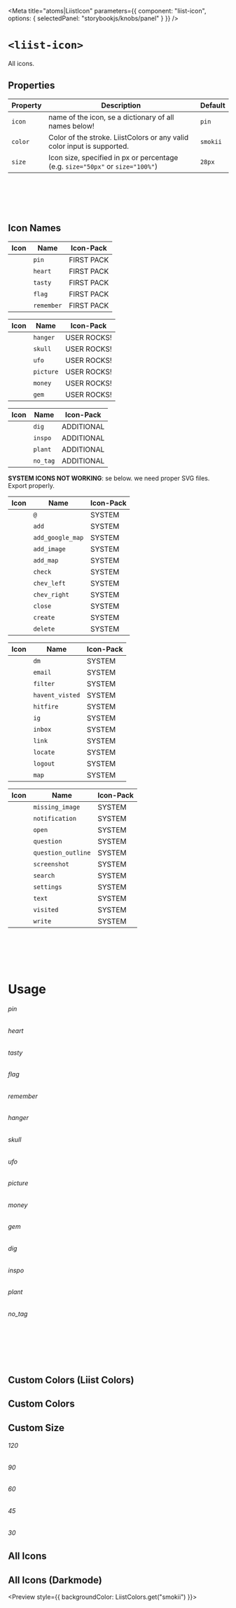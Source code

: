 
<Meta
  title="atoms|LiistIcon"
  parameters={{
    component: "liist-icon",
    options: { selectedPanel: "storybookjs/knobs/panel" }
  }}
/>

# `<liist-icon>`

All icons.

## Properties

| Property | Description | Default |
| -------- | ----------- | ------- |
| `icon`   | name of the icon, se a dictionary of all names below! | `pin` |
| `color`  | Color of the stroke. LiistColors or any valid color input is supported. | `smokii` |
| `size`   | Icon size, specified in px or percentage (e.g. `size="50px"` or `size="100%"`) | `28px` |

<br></br>
<br></br>

## Icon Names

<div style={{ display: "flex", justifyContent: "left" }}>
  <div style={{ marginRight: "45px" }}>

  | Icon | Name | Icon-Pack |
  | -------- | ----------- | --- |
  | <liist-icon icon="pin" size="28px"></liist-icon> | `pin` | FIRST PACK |
  | <liist-icon icon="heart" size="28px"></liist-icon> | `heart` | FIRST PACK |
  | <liist-icon icon="tasty" size="28px"></liist-icon> | `tasty` | FIRST PACK |
  | <liist-icon icon="flag" size="28px"></liist-icon> | `flag` | FIRST PACK |
  | <liist-icon icon="remember" size="28px"></liist-icon> | `remember` | FIRST PACK |

  </div>
  <div style={{ marginRight: "45px" }}>

  | Icon | Name | Icon-Pack |
  | -------- | ----------- | --- |
  | <liist-icon icon="hanger" size="28px"></liist-icon> | `hanger` | USER ROCKS! |
  | <liist-icon icon="skull" size="28px"></liist-icon> | `skull` | USER ROCKS! |
  | <liist-icon icon="ufo" size="28px"></liist-icon> | `ufo` | USER ROCKS! |
  | <liist-icon icon="picture" size="28px"></liist-icon> | `picture` | USER ROCKS! |
  | <liist-icon icon="money" size="28px"></liist-icon> | `money` | USER ROCKS! |
  | <liist-icon icon="gem" size="28px"></liist-icon> | `gem` | USER ROCKS! |

  </div>
  <div style={{ marginRight: "45px" }}>

  | Icon | Name | Icon-Pack |
  | -------- | ----------- | --- |
  | <liist-icon icon="dig" size="28px"></liist-icon> | `dig` | ADDITIONAL |
  | <liist-icon icon="inspo" size="28px"></liist-icon> | `inspo` | ADDITIONAL |
  | <liist-icon icon="plant" size="28px"></liist-icon> | `plant` | ADDITIONAL |
  | <liist-icon icon="no_tag" size="28px"></liist-icon> | `no_tag` | ADDITIONAL |

  </div>
</div>


**SYSTEM ICONS NOT WORKING**: se below. we need proper SVG files. Export properly.

<div style={{ display: "flex", justifyContent: "left" }}>
  <div style={{ marginRight: "45px" }}>

  | Icon | Name | Icon-Pack |
  | ---- | ---- | --------- |
  | <liist-icon icon="@" size="28px"></liist-icon> | `@` | SYSTEM |
  | <liist-icon icon="add" size="28px"></liist-icon> | `add` | SYSTEM |
  | <liist-icon icon="add_google_map" size="28px"></liist-icon> | `add_google_map` | SYSTEM |
  | <liist-icon icon="add_image" size="28px"></liist-icon> | `add_image` | SYSTEM |
  | <liist-icon icon="add_map" size="28px"></liist-icon> | `add_map` | SYSTEM |
  | <liist-icon icon="check" size="28px"></liist-icon> | `check` | SYSTEM |
  | <liist-icon icon="chev_left" size="28px"></liist-icon> | `chev_left` | SYSTEM |
  | <liist-icon icon="chev_right" size="28px"></liist-icon> | `chev_right` | SYSTEM |
  | <liist-icon icon="close" size="28px"></liist-icon> | `close` | SYSTEM |
  | <liist-icon icon="create" size="28px"></liist-icon> | `create` | SYSTEM |
  | <liist-icon icon="delete" size="28px"></liist-icon> | `delete` | SYSTEM |

  </div>
  <div style={{ marginRight: "45px" }}>

  | Icon | Name | Icon-Pack |
  | ---- | ---- | --------- |
  | <liist-icon icon="dm" size="28px"></liist-icon> | `dm` | SYSTEM |
  | <liist-icon icon="email" size="28px"></liist-icon> | `email` | SYSTEM |
  | <liist-icon icon="filter" size="28px"></liist-icon> | `filter` | SYSTEM |
  | <liist-icon icon="havent_visted" size="28px"></liist-icon> | `havent_visted` | SYSTEM |
  | <liist-icon icon="hitfire" size="28px"></liist-icon> | `hitfire` | SYSTEM |
  | <liist-icon icon="ig" size="28px"></liist-icon> | `ig` | SYSTEM |
  | <liist-icon icon="inbox" size="28px"></liist-icon> | `inbox` | SYSTEM |
  | <liist-icon icon="link" size="28px"></liist-icon> | `link` | SYSTEM |
  | <liist-icon icon="locate" size="28px"></liist-icon> | `locate` | SYSTEM |
  | <liist-icon icon="logout" size="28px"></liist-icon> | `logout` | SYSTEM |
  | <liist-icon icon="map" size="28px"></liist-icon> | `map` | SYSTEM |

  </div>
  <div style={{ marginRight: "45px" }}>

  | Icon | Name | Icon-Pack |
  | ---- | ---- | --------- |
  | <liist-icon icon="missing_image" size="28px"></liist-icon> | `missing_image` | SYSTEM |
  | <liist-icon icon="notification" size="28px"></liist-icon> | `notification` | SYSTEM |
  | <liist-icon icon="open" size="28px"></liist-icon> | `open` | SYSTEM |
  | <liist-icon icon="question" size="28px"></liist-icon> | `question` | SYSTEM |
  | <liist-icon icon="question_outline" size="28px"></liist-icon> | `question_outline` | SYSTEM |
  | <liist-icon icon="screenshot" size="28px"></liist-icon> | `screenshot` | SYSTEM |
  | <liist-icon icon="search" size="28px"></liist-icon> | `search` | SYSTEM |
  | <liist-icon icon="settings" size="28px"></liist-icon> | `settings` | SYSTEM |
  | <liist-icon icon="text" size="28px"></liist-icon> | `text` | SYSTEM |
  | <liist-icon icon="visited" size="28px"></liist-icon> | `visited` | SYSTEM |
  | <liist-icon icon="write" size="28px"></liist-icon> | `write` | SYSTEM |

  </div>
</div>

<br></br>
<br></br>

# Usage

<Preview>
  <div>
    <h6>pin</h6>
    <liist-icon icon="pin" size="40px"></liist-icon>
  </div>
  <div>
    <h6>heart</h6>
    <liist-icon icon="heart" size="40px"></liist-icon>
  </div>
  <div>
    <h6>tasty</h6>
    <liist-icon icon="tasty" size="40px"></liist-icon>
  </div>
  <div>
    <h6>flag</h6>
    <liist-icon icon="flag" size="40px"></liist-icon>
  </div>
  <div>
    <h6>remember</h6>
    <liist-icon icon="remember" size="40px"></liist-icon>
  </div>
</Preview>


<Preview>
  <div>
    <h6>hanger</h6>
    <liist-icon icon="hanger" size="40px"></liist-icon>
  </div>
  <div>
    <h6>skull</h6>
    <liist-icon icon="skull" size="40px"></liist-icon>
  </div>
  <div>
    <h6>ufo</h6>
    <liist-icon icon="ufo" size="40px"></liist-icon>
  </div>
  <div>
    <h6>picture</h6>
    <liist-icon icon="picture" size="40px"></liist-icon>
  </div>
  <div>
    <h6>money</h6>
    <liist-icon icon="money" size="40px"></liist-icon>
  </div>
  <div>
    <h6>gem</h6>
    <liist-icon icon="gem" size="40px"></liist-icon>
  </div>
</Preview>

<Preview>
  <div>
    <h6>dig</h6>
    <liist-icon icon="dig" size="40px"></liist-icon>
  </div>
  <div>
    <h6>inspo</h6>
    <liist-icon icon="inspo" size="40px"></liist-icon>
  </div>
  <div>
    <h6>plant</h6>
    <liist-icon icon="plant" size="40px"></liist-icon>
  </div>
  <div>
    <h6>no_tag</h6>
    <liist-icon icon="no_tag" size="40px"></liist-icon>
  </div>
</Preview>

<br></br>
<br></br>

## Custom Colors (Liist Colors)

<Preview>
  <liist-icon icon="inspo" size="40px" color="hotii"></liist-icon>
  <liist-icon icon="inspo" size="40px" color="sunii"></liist-icon>
  <liist-icon icon="inspo" size="40px" color="viiolet"></liist-icon>
  <liist-icon icon="inspo" size="40px" color="skii"></liist-icon>
  <liist-icon icon="inspo" size="40px" color="grasii"></liist-icon>
  <liist-icon icon="inspo" size="40px" color="piink"></liist-icon>
  <liist-icon icon="inspo" size="40px" color="creamii"></liist-icon>
  <liist-icon icon="inspo" size="40px" color="smokii"></liist-icon>
  <liist-icon icon="inspo" size="40px" color="viiolet80"></liist-icon>
  <liist-icon icon="inspo" size="40px" color="viiolet60"></liist-icon>
  <liist-icon icon="inspo" size="40px" color="viiolet40"></liist-icon>
  <liist-icon icon="inspo" size="40px" color="viiolet20"></liist-icon>
</Preview>

<Preview>
  <liist-icon icon="heart" size="40px" color="hotii"></liist-icon>
  <liist-icon icon="heart" size="40px" color="sunii"></liist-icon>
  <liist-icon icon="heart" size="40px" color="viiolet"></liist-icon>
  <liist-icon icon="heart" size="40px" color="skii"></liist-icon>
  <liist-icon icon="heart" size="40px" color="grasii"></liist-icon>
  <liist-icon icon="heart" size="40px" color="piink"></liist-icon>
  <liist-icon icon="heart" size="40px" color="creamii"></liist-icon>
  <liist-icon icon="heart" size="40px" color="smokii"></liist-icon>
  <liist-icon icon="heart" size="40px" color="viiolet80"></liist-icon>
  <liist-icon icon="heart" size="40px" color="viiolet60"></liist-icon>
  <liist-icon icon="heart" size="40px" color="viiolet40"></liist-icon>
  <liist-icon icon="heart" size="40px" color="viiolet20"></liist-icon>
</Preview>

## Custom Colors

<Preview>
  <liist-icon icon="plant" size="40px" color="#FF6666"></liist-icon>
  <liist-icon icon="plant" size="40px" color="#F2706F"></liist-icon>
  <liist-icon icon="plant" size="40px" color="#E57A78"></liist-icon>
  <liist-icon icon="plant" size="40px" color="#D78382"></liist-icon>
  <liist-icon icon="plant" size="40px" color="#CA8D8B"></liist-icon>
  <liist-icon icon="plant" size="40px" color="#BD9794"></liist-icon>
  <liist-icon icon="plant" size="40px" color="#B0A19D"></liist-icon>
  <liist-icon icon="plant" size="40px" color="#A3ABA6"></liist-icon>
  <liist-icon icon="plant" size="40px" color="#96B5AF"></liist-icon>
  <liist-icon icon="plant" size="40px" color="#88BEB9"></liist-icon>
  <liist-icon icon="plant" size="40px" color="#7BC8C2"></liist-icon>
  <liist-icon icon="plant" size="40px" color="#6ED2CB"></liist-icon>
</Preview>

## Custom Size

<Preview>
  <div>
    <h6>120</h6>
    <liist-icon icon="flag" size="120px"></liist-icon>
  </div>
  <div>
    <h6>90</h6>
    <liist-icon icon="flag" size="90px"></liist-icon>
  </div>
  <div>
    <h6>60</h6>
    <liist-icon icon="flag" size="60px"></liist-icon>
  </div>
  <div>
    <h6>45</h6>
    <liist-icon icon="flag" size="45px"></liist-icon>
  </div>
  <div>
    <h6>30</h6>
    <liist-icon icon="flag" size="30px"></liist-icon>
  </div>
</Preview>


## All Icons

<Preview>
  <liist-icon icon="@"></liist-icon>
  <liist-icon icon="add"></liist-icon>
  <liist-icon icon="add_google_map"></liist-icon>
  <liist-icon icon="add_image"></liist-icon>
  <liist-icon icon="add_map"></liist-icon>
  <liist-icon icon="check"></liist-icon>
  <liist-icon icon="chev_left"></liist-icon>
  <liist-icon icon="chev_right"></liist-icon>
  <liist-icon icon="close"></liist-icon>
  <liist-icon icon="create"></liist-icon>
  <liist-icon icon="delete"></liist-icon>
  <liist-icon icon="dig"></liist-icon>
  <liist-icon icon="dm"></liist-icon>
  <liist-icon icon="email"></liist-icon>
  <liist-icon icon="filter"></liist-icon>
  <liist-icon icon="flag"></liist-icon>
  <liist-icon icon="gem"></liist-icon>
  <liist-icon icon="hanger"></liist-icon>
  <liist-icon icon="havent_visted"></liist-icon>
  <liist-icon icon="heart"></liist-icon>
  <liist-icon icon="hitfire"></liist-icon>
  <liist-icon icon="ig"></liist-icon>
  <liist-icon icon="inbox"></liist-icon>
  <liist-icon icon="inspo"></liist-icon>
  <liist-icon icon="link"></liist-icon>
  <liist-icon icon="locate"></liist-icon>
  <liist-icon icon="logout"></liist-icon>
  <liist-icon icon="map"></liist-icon>
  <liist-icon icon="missing_image"></liist-icon>
  <liist-icon icon="money"></liist-icon>
  <liist-icon icon="no_tag"></liist-icon>
  <liist-icon icon="notification"></liist-icon>
  <liist-icon icon="open"></liist-icon>
  <liist-icon icon="picture"></liist-icon>
  <liist-icon icon="pin"></liist-icon>
  <liist-icon icon="plant"></liist-icon>
  <liist-icon icon="question"></liist-icon>
  <liist-icon icon="question_outline"></liist-icon>
  <liist-icon icon="remember"></liist-icon>
  <liist-icon icon="screenshot"></liist-icon>
  <liist-icon icon="search"></liist-icon>
  <liist-icon icon="settings"></liist-icon>
  <liist-icon icon="skull"></liist-icon>
  <liist-icon icon="tasty"></liist-icon>
  <liist-icon icon="text"></liist-icon>
  <liist-icon icon="ufo"></liist-icon>
  <liist-icon icon="visited"></liist-icon>
  <liist-icon icon="write"></liist-icon>
</Preview>

## All Icons (Darkmode)

<Preview style={{ backgroundColor: LiistColors.get("smokii") }}>
  <liist-icon icon="@" color="creamii"></liist-icon>
  <liist-icon icon="add" color="creamii"></liist-icon>
  <liist-icon icon="add_google_map" color="creamii"></liist-icon>
  <liist-icon icon="add_image" color="creamii"></liist-icon>
  <liist-icon icon="add_map" color="creamii"></liist-icon>
  <liist-icon icon="check" color="creamii"></liist-icon>
  <liist-icon icon="chev_left" color="creamii"></liist-icon>
  <liist-icon icon="chev_right" color="creamii"></liist-icon>
  <liist-icon icon="close" color="creamii"></liist-icon>
  <liist-icon icon="create" color="creamii"></liist-icon>
  <liist-icon icon="delete" color="creamii"></liist-icon>
  <liist-icon icon="dig" color="creamii"></liist-icon>
  <liist-icon icon="dm" color="creamii"></liist-icon>
  <liist-icon icon="email" color="creamii"></liist-icon>
  <liist-icon icon="filter" color="creamii"></liist-icon>
  <liist-icon icon="flag" color="creamii"></liist-icon>
  <liist-icon icon="gem" color="creamii"></liist-icon>
  <liist-icon icon="hanger" color="creamii"></liist-icon>
  <liist-icon icon="havent_visted" color="creamii"></liist-icon>
  <liist-icon icon="heart" color="creamii"></liist-icon>
  <liist-icon icon="hitfire" color="creamii"></liist-icon>
  <liist-icon icon="ig" color="creamii"></liist-icon>
  <liist-icon icon="inbox" color="creamii"></liist-icon>
  <liist-icon icon="inspo" color="creamii"></liist-icon>
  <liist-icon icon="link" color="creamii"></liist-icon>
  <liist-icon icon="locate" color="creamii"></liist-icon>
  <liist-icon icon="logout" color="creamii"></liist-icon>
  <liist-icon icon="map" color="creamii"></liist-icon>
  <liist-icon icon="missing_image" color="creamii"></liist-icon>
  <liist-icon icon="money" color="creamii"></liist-icon>
  <liist-icon icon="no_tag" color="creamii"></liist-icon>
  <liist-icon icon="notification" color="creamii"></liist-icon>
  <liist-icon icon="open" color="creamii"></liist-icon>
  <liist-icon icon="picture" color="creamii"></liist-icon>
  <liist-icon icon="pin" color="creamii"></liist-icon>
  <liist-icon icon="plant" color="creamii"></liist-icon>
  <liist-icon icon="question" color="creamii"></liist-icon>
  <liist-icon icon="question_outline" color="creamii"></liist-icon>
  <liist-icon icon="remember" color="creamii"></liist-icon>
  <liist-icon icon="screenshot" color="creamii"></liist-icon>
  <liist-icon icon="search" color="creamii"></liist-icon>
  <liist-icon icon="settings" color="creamii"></liist-icon>
  <liist-icon icon="skull" color="creamii"></liist-icon>
  <liist-icon icon="tasty" color="creamii"></liist-icon>
  <liist-icon icon="text" color="creamii"></liist-icon>
  <liist-icon icon="ufo" color="creamii"></liist-icon>
  <liist-icon icon="visited" color="creamii"></liist-icon>
  <liist-icon icon="write" color="creamii"></liist-icon>
</Preview>
